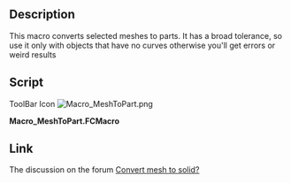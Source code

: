 <languages/>
<translate>
<!--T:1-->
{{Macro
|Name=MeshToPart
|Icon=Macro_MeshToPart.png
|Description=This macro converts selected meshes to parts. It has a broad tolerance, so use it only with objects that have no curves otherwise you'll get weird results
|Author=Wmayer
|Version=1.0
|Date=2011-08-01
|FCVersion=All
|Download=[https://www.freecadweb.org/wiki/images/f/fa/Macro_MeshToPart.png ToolBar Icon]
}}

==Description== <!--T:2-->

<!--T:3-->
This macro converts selected meshes to parts. It has a broad tolerance, so use it only with objects that have no curves otherwise you'll get errors or weird results

==Script== <!--T:6-->
</translate>

ToolBar Icon [[Image:Macro_MeshToPart.png]]

'''Macro_MeshToPart.FCMacro'''

{{MacroCode|code=

import FreeCAD,FreeCADGui,Mesh,Part,MeshPart
 
for obj in FreeCADGui.Selection.getSelection():
    if "Mesh" in obj.PropertiesList:
        faces = []      
        mesh = obj.Mesh
        segments = mesh.getPlanarSegments(0.01) # use rather strict tolerance here
 
        for i in segments:
          if len(i) > 0:
             # a segment can have inner holes
             wires = MeshPart.wireFromSegment(mesh, i)
             # we assume that the exterior boundary is that one with the biggest bounding box
             if len(wires) > 0:
                ext = None
                max_length = 0
                for i in wires:     
                   if i.BoundBox.DiagonalLength > max_length:
                      max_length = i.BoundBox.DiagonalLength
                      ext = i
                wires.remove(ext)
                # all interior wires mark a hole and must reverse their orientation, otherwise Part.Face fails
                for i in wires:
                   i.reverse()
                # make sure that the exterior wires comes as first in the lsit
                wires.insert(0, ext)
                faces.append(Part.Face(wires))
 
        shell=Part.Compound(faces)
        solid = Part.Solid(Part.Shell(faces))
        name = obj.Name
        FreeCAD.ActiveDocument.removeObject(name)
        FreeCAD.ActiveDocument.addObject("Part::Feature",name).Shape = solid
}}
{{clear}}
<translate>

==Link== <!--T:4-->

<!--T:5-->
The discussion on the forum [https://forum.freecad.org/viewtopic.php?f=3&t=253&hilit=getPlanarSegments Convert mesh to solid?]

</translate>